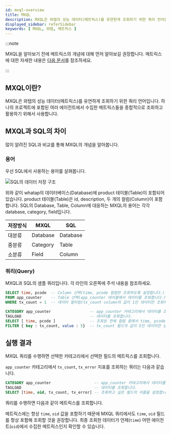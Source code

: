 ```yaml
---
id: mxql-overview
title: MXQL
description: MXQL은 와탭의 성능 데이터(메트릭스)를 유연한게 조회하기 위한 쿼리 언어입니다.
displayed_sidebar: referSidebar
keywords: [ MXQL, 와탭, 메트릭스 ]
---
```


:::note

MXQL을 알아보기 전에 메트릭스의 개념에 대해 먼저 알아보길 권장합니다. 메트릭스에 대한 자세한 내용은 [다음 문서](../metrics/common-metrics-intro)를 참조하세요.

:::

## MXQL이란?

MXQL은 와탭의 성능 데이터(메트릭스)를 유연하게 조회하기 위한 쿼리 언어입니다. 하나의 프로젝트에 포함된 여러 에이전트에서 수집한 메트릭스들을 종합적으로 조회하고 활용하기 위해서 사용합니다.

## MXQL과 SQL의 차이

많이 알려진 SQL과 비교를 통해 MXQL의 개념을 알아봅니다.

### 용어

우선 SQL에서 사용하는 용어를 살펴봅니다.

![SQL의 데이터 저장 구조](https://img.whatap.io/media/images/mxql-6.png)

위와 같이 whatap의 데이터베이스(Database)에 product 테이블(Table)이 포함되어 있습니다. product 테이블(Table)은 id, description, 두 개의 컬럼(Column)이 포함합니다. SQL의 Database, Table, Column에 대응하는 MXQL의 용어는 각각 database, category, field입니다.

| 저장방식 | MXQL     | SQL      |
| -------- | -------- | -------- |
| 대분류   | Database | Database |
| 중분류   | Category | Table    |
| 소분류   | Field    | Column   |

### 쿼리(Query)

MXQL과 SQL의 샘플 쿼리입니다. 각 라인의 오른쪽에 주석 내용을 참조하세요.

```sql title='SQL query'
SELECT time, pcode  -- Column 선택(time, pcode 컬럼만 조회하도록 설정합니다.)
FROM app_counter    -- Table 선택(app_counter 테이블에서 데이터를 조회합니다.)
WHERE tx_count = 1  -- 데이터 필터링(tx_count column의 값이 1인 데이터만 조회하도록 설정합니다.)
```

```sql title='MXQL query'
CATEGORY app_counter                 -- app_counter 카테고리에서 데이터를 조회하도록 설정합니다.
TAGLOAD                              -- 데이터를 조회합니다.
SELECT [ time, pcode ]               -- 조회된 전체 컬럼 중에서 time, pcode 필드만 선택합니다.
FILTER { key : tx_count, value : 5}  -- tx_count 필드의 값이 5인 데이터만 남깁니다.
```

## 실행 결과

MXQL 쿼리를 수행하면 선택한 카테고리에서 선택한 필드의 메트릭스를 조회합니다.

`app_counter` 카테고리에서 `tx_count`, `tx_error` 지표를 조회하는 쿼리는 다음과 같습니다.

```sql title='MXQL'
CATEGORY app_counter                   -- app_counter 카테고리에서 데이터를 조회하도록 설정합니다.
TAGLOAD                                -- 데이터를 조회합니다.
SELECT [time, oid, tx_count, tx_error] -- 조회하고 싶은 필드의 이름을 설정합니다.
````

쿼리를 수행하면 다음과 같이 메트릭스를 조회합니다.

<ImgLang img='mxql_overview.png' desc='MXQL 실행 결과 예시' />

메트릭스에는 항상 `time`, `oid` 값을 포함하기 때문에 MXQL 쿼리에서도 `time`, `oid` 필드를 항상 포함해 조회할 것을 권장합니다. 최종 조회한 데이터가 언제(`time`) 어떤 에이전트(`oid`)에서 수집한 메트릭스인지 확인할 수 있습니다.